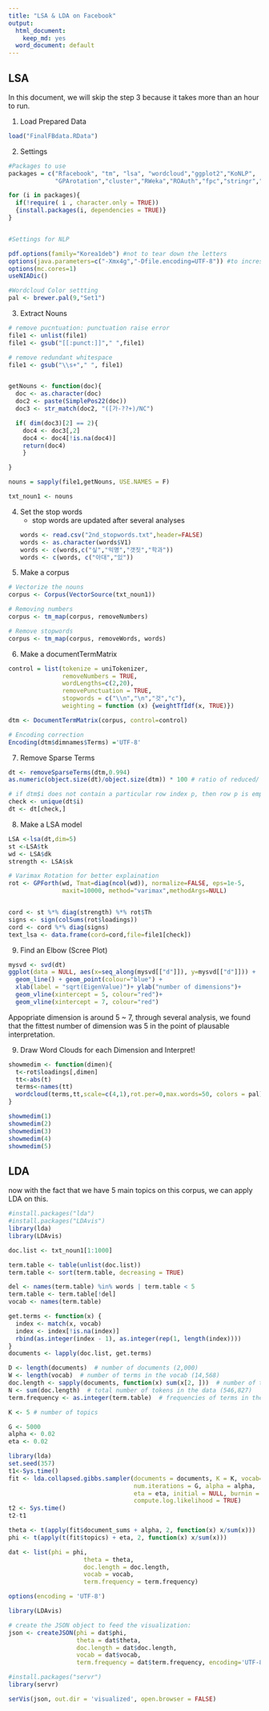 ```yaml
---
title: "LSA & LDA on Facebook"
output:
  html_document:
    keep_md: yes
  word_document: default
---
```


## LSA

In this document, we will skip the step 3 because it takes more than an hour to run.

1. Load Prepared Data

```r
load("FinalFBdata.RData")
```

2. Settings
```r
#Packages to use
packages = c("Rfacebook", "tm", "lsa", "wordcloud","ggplot2","KoNLP",
             "GPArotation","cluster","RWeka","ROAuth","fpc","stringr","ape","devtools")

for (i in packages){
  if(!require( i , character.only = TRUE))
  {install.packages(i, dependencies = TRUE)}
}


#Settings for NLP

pdf.options(family="Korea1deb") #not to tear down the letters
options(java.parameters=c("-Xmx4g","-Dfile.encoding=UTF-8")) #to increse heap size of rjava
options(mc.cores=1)
useNIADic()

#Wordcloud Color settting
pal <- brewer.pal(9,"Set1")


```

3. Extract Nouns
```r

# remove pucntuation: punctuation raise error
file1 <- unlist(file1)
file1 <- gsub("[[:punct:]]"," ",file1)

# remove redundant whitespace
file1 <- gsub("\\s+"," ", file1)


getNouns <- function(doc){
  doc <- as.character(doc)
  doc2 <- paste(SimplePos22(doc))
  doc3 <- str_match(doc2, "([가-??+)/NC")

  if( dim(doc3)[2] == 2){
    doc4 <- doc3[,2]
    doc4 <- doc4[!is.na(doc4)]
    return(doc4)
    }

}

nouns = sapply(file1,getNouns, USE.NAMES = F)

txt_noun1 <- nouns
```

4. Set the stop words
    * stop words are updated after several analyses
```r
words <- read.csv("2nd_stopwords.txt",header=FALSE)
words <- as.character(words$V1)
words <- c(words,c("싶","익명","갯짓","학과"))
words <- c(words, c("아대","있"))
```
    
5. Make a corpus
```r
# Vectorize the nouns 
corpus <- Corpus(VectorSource(txt_noun1))

# Removing numbers 
corpus <- tm_map(corpus, removeNumbers)

# Remove stopwords
corpus <- tm_map(corpus, removeWords, words)
```

6. Make a documentTermMatrix
```r
control = list(tokenize = uniTokenizer,
               removeNumbers = TRUE,
               wordLengths=c(2,20),
               removePunctuation = TRUE,
               stopwords = c("\\n","\n","것","c"),
               weighting = function (x) {weightTfIdf(x, TRUE)})

dtm <- DocumentTermMatrix(corpus, control=control)

# Encoding correction
Encoding(dtm$dimnames$Terms) ='UTF-8'
```

7. Remove Sparse Terms
```r
dt <- removeSparseTerms(dtm,0.994)
as.numeric(object.size(dt)/object.size(dtm)) * 100 # ratio of reduced/ original

# if dtm$i does not contain a particular row index p, then row p is empty.
check <- unique(dt$i)
dt <- dt[check,]
```

8. Make a LSA model
```r
LSA <-lsa(dt,dim=5)
st <-LSA$tk
wd <- LSA$dk
strength <- LSA$sk

# Varimax Rotation for better explaination
rot <- GPForth(wd, Tmat=diag(ncol(wd)), normalize=FALSE, eps=1e-5,
               maxit=10000, method="varimax",methodArgs=NULL)


cord <- st %*% diag(strength) %*% rot$Th
signs <- sign(colSums(rot$loadings))
cord <- cord %*% diag(signs)
text_lsa <- data.frame(cord=cord,file=file1[check])
```

9. Find an Elbow (Scree Plot)
```r
mysvd <- svd(dt)
ggplot(data = NULL, aes(x=seq_along(mysvd[["d"]]), y=mysvd[["d"]])) + 
  geom_line() + geom_point(colour="blue") + 
  xlab(label = "sqrt(EigenValue)")+ ylab("number of dimensions")+
  geom_vline(xintercept = 5, colour="red")+
  geom_vline(xintercept = 7, colour="red")
```
Appopriate dimension is around 5 ~ 7, through several analysis, we found that the fittest number of dimension was 5 in the point of plausable interpretation. 

9. Draw Word Clouds for each Dimension and Interpret!
```r

showmedim <- function(dimen){
  t<-rot$loadings[,dimen]
  tt<-abs(t)
  terms<-names(tt)
  wordcloud(terms,tt,scale=c(4,1),rot.per=0,max.words=50, colors = pal)
}

showmedim(1)
showmedim(2)
showmedim(3)
showmedim(4)
showmedim(5)
```

## LDA
now with the fact that we have 5 main topics on this corpus, we can apply LDA on this.

```r
#install.packages("lda")
#install.packages("LDAvis")
library(lda)
library(LDAvis)

doc.list <- txt_noun1[1:1000]

term.table <- table(unlist(doc.list))
term.table <- sort(term.table, decreasing = TRUE)

del <- names(term.table) %in% words | term.table < 5
term.table <- term.table[!del]
vocab <- names(term.table)

get.terms <- function(x) {
  index <- match(x, vocab)
  index <- index[!is.na(index)]
  rbind(as.integer(index - 1), as.integer(rep(1, length(index))))
}
documents <- lapply(doc.list, get.terms)

D <- length(documents)  # number of documents (2,000)
W <- length(vocab)  # number of terms in the vocab (14,568)
doc.length <- sapply(documents, function(x) sum(x[2, ]))  # number of tokens per document [312, 288, 170, 436, 291, ...]
N <- sum(doc.length)  # total number of tokens in the data (546,827)
term.frequency <- as.integer(term.table)  # frequencies of terms in the corpus [8939, 5544, 2411, 2410, 2143, ...]

K <- 5 # number of topics

G <- 5000
alpha <- 0.02
eta <- 0.02

library(lda)
set.seed(357)
t1<-Sys.time()
fit <- lda.collapsed.gibbs.sampler(documents = documents, K = K, vocab=vocab,
                                   num.iterations = G, alpha = alpha, 
                                   eta = eta, initial = NULL, burnin = 0,
                                   compute.log.likelihood = TRUE)
t2 <- Sys.time()
t2-t1

theta <- t(apply(fit$document_sums + alpha, 2, function(x) x/sum(x)))
phi <- t(apply(t(fit$topics) + eta, 2, function(x) x/sum(x)))

dat <- list(phi = phi,
                     theta = theta,
                     doc.length = doc.length,
                     vocab = vocab,
                     term.frequency = term.frequency)

options(encoding = 'UTF-8')

library(LDAvis)

# create the JSON object to feed the visualization:
json <- createJSON(phi = dat$phi, 
                   theta = dat$theta, 
                   doc.length = dat$doc.length, 
                   vocab = dat$vocab, 
                   term.frequency = dat$term.frequency, encoding='UTF-8')

#install.packages("servr")
library(servr)

serVis(json, out.dir = 'visualized', open.browser = FALSE)

```

